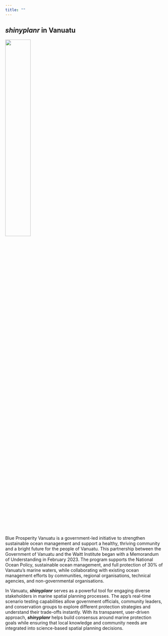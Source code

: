 ```yaml
---
title: ""
---
```


## *shinyplanr* in Vanuatu

![](images/WaittUQ.jpg){.float-right .lightbox width=40%}

Blue Prosperity Vanuatu is a government-led initiative to strengthen sustainable ocean management and support a healthy, thriving community and a bright future for the people of Vanuatu. This partnership between the Government of Vanuatu and the Waitt Institute began with a Memorandum of Understanding in February 2023. The program supports the National Ocean Policy, sustainable ocean management, and full protection of 30% of Vanuatu's marine waters, while collaborating with existing ocean management efforts by communities, regional organisations, technical agencies, and non-governmental organisations.

In Vanuatu, **_shinyplanr_** serves as a powerful tool for engaging diverse stakeholders in marine spatial planning processes. The app's real-time scenario testing capabilities allow government officials, community leaders, and conservation groups to explore different protection strategies and understand their trade-offs instantly. With its transparent, user-driven approach, **_shinyplanr_** helps build consensus around marine protection goals while ensuring that local knowledge and community needs are integrated into science-based spatial planning decisions.